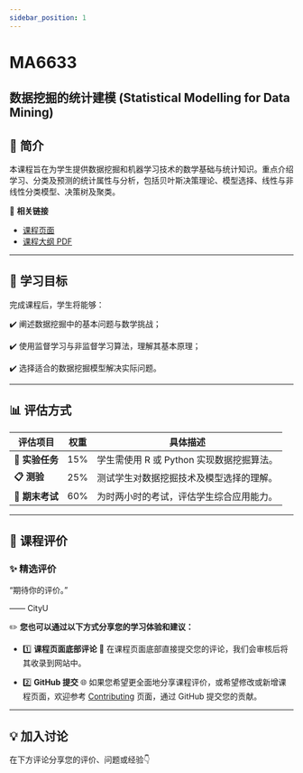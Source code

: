 ```yaml
---
sidebar_position: 1
---
```


# MA6633
## 数据挖掘的统计建模 (Statistical Modelling for Data Mining)

## **📘 简介**
本课程旨在为学生提供数据挖掘和机器学习技术的数学基础与统计知识。重点介绍学习、分类及预测的统计属性与分析，包括贝叶斯决策理论、模型选择、线性与非线性分类模型、决策树及聚类。

🔗 **相关链接**
- [课程页面](https://www.cityu.edu.hk/catalogue/pg/202425/course/MA6633.htm)
- [课程大纲 PDF](https://www.cityu.edu.hk/catalogue/pg/202425/course/MA6633.pdf)

---

## **🎯 学习目标**

完成课程后，学生将能够：

✔️ 阐述数据挖掘中的基本问题与数学挑战；

✔️ 使用监督学习与非监督学习算法，理解其基本原理；

✔️ 选择适合的数据挖掘模型解决实际问题。

---

## **📊 评估方式**

| **评估项目**            | **权重** | **具体描述**                                                                                       |
|------------------------|---------|---------------------------------------------------------------------------------------------------|
| **📂 实验任务**          | 15%      | 学生需使用 R 或 Python 实现数据挖掘算法。                                                             |
| **📋 测验**             | 25%      | 测试学生对数据挖掘技术及模型选择的理解。                                                                |
| **📝 期末考试**         | 60%      | 为时两小时的考试，评估学生综合应用能力。                                                                |

---

## **💬 课程评价**

### ✨ **精选评价**
<div className={commentStyles.commentBox}>
    <p className={commentStyles.commentText}>
        “期待你的评价。”
    </p>
    <p className={commentStyles.commentAuthor}>—— CityU</p>
</div>

✏️ **您也可以通过以下方式分享您的学习体验和建议：**

- 1️⃣ **课程页面底部评论**
💬 在课程页面底部直接提交您的评论，我们会审核后将其收录到网站中。

- 2️⃣ **GitHub 提交**
🌐 如果您希望更全面地分享课程评价，或希望修改或新增课程页面，欢迎参考 [Contributing](https://penjc.github.io/CityU/contributing) 页面，通过 GitHub 提交您的贡献。

---

## **💡 加入讨论**

在下方评论分享您的评价、问题或经验👇
<Utterances />
